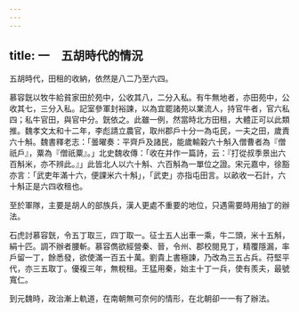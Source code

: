 ```yaml
---
---
---
```

title: 一　五胡時代的情況
---




五胡時代，田租的收納，依然是八二乃至六四。

慕容皝以牧牛給貧家田於苑中，公收其八，二分入私。有牛無地者，亦田苑中，公收其七，三分入私。記室參軍封裕諫，以為宜罷諸苑以業流人，持官牛者，官六私四；私牛官田，與官中分。皝依之。此雖一例，然當時北方田租，大體正可以此類推。魏孝文太和十二年，李彪請立農官，取州郡戶十分一為屯民，一夫之田，歲責六十斛。魏書釋老志：「曇曜奏：平齊戶及諸民，能歲輸穀六十斛入僧曹者為『僧祇戶』，粟為『僧祇粟』。」北史魏收傳：「收在并作一篇詩，云：『打從叔季景出六百斛米，亦不辨此。』」此皆北人以六十斛、六百斛為一單位之證。宋元嘉中，徐豁亦言：「武吏年滿十六，便課米六十斛」，「武吏」亦指屯田言。以畝收一石計，六十斛正是六四收租也。

至於軍隊，主要是胡人的部族兵，漢人更處不重要的地位，只遇需要時用抽丁的辦法。

石虎討慕容皝，令五丁取三，四丁取一。征士五人出車一乘，牛二頭，米十五斛，絹十匹。調不辦者腰斬。慕容儁欲經營秦、晉，令州、郡校閱見丁，精覆隱漏，率戶留一丁，餘悉發，欲使滿一百五十萬。劉貴上書極諫，乃改為三五占兵。苻堅平代，亦三五取丁。優複三年，無稅租。王猛用秦，始主十丁一兵，使有羨夫，最號寬仁。

到元魏時，政治漸上軌道，在南朝無可奈何的情形，在北朝卻一一有了辦法。